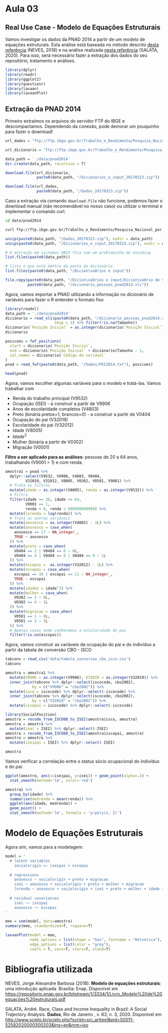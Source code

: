 # Aula 03

## Real Use Case - Modelo de Equações Estruturais

Vamos investigar os dados da PNAD 2014 a partir de um modelo de equações estruturais. Esta análise está baseada no método descrito [desta referência](https://repositorio.enap.gov.br/bitstream/1/3334/1/Livro_Modelo%20de%20equações%20estruturais.pdf) (NEVES, 2018) e na análise realizada [nesta referência](https://www.scielo.br/scielo.php?pid=S0011-52582020000300203&script=sci_arttext) (SALATA, 2020). Para isso, será necessário fazer a extração dos dados do seu repositório, tratamento e análises.

```r
library(dplyr)
library(readr)
library(ggplot2)
library(questionr)
library(lavaan)
library(lavaanPlot)
```

## Extração da PNAD 2014

Primeiro extraímos os arquivos do servidor FTP do IBGE e descompactamos. Dependendo da conexão, pode demorar um pouquinho para fazer o download!

```r
url_dados = "ftp://ftp.ibge.gov.br/Trabalho_e_Rendimento/Pesquisa_Nacional_por_Amostra_de_Domicilios_anual/microdados/2014/Dados_20170323.zip"

url_dicionario = "ftp://ftp.ibge.gov.br/Trabalho_e_Rendimento/Pesquisa_Nacional_por_Amostra_de_Domicilios_anual/microdados/2014/Dicionarios_e_input_20170323.zip"

data_path = './data/pnad2014'
dir.create(data_path, recursive = T)

download.file(url_dicionario, 
              paste0(data_path, "/Dicionarios_e_input_20170323.zip"))

download.file(url_dados, 
              paste0(data_path, "/Dados_20170323.zip"))

```

Caso a extração via comando `download.file` não funcione, podemos fazer o download manual (não recomendável no nosso caso) ou utilizar o terminal e implementar o comando curl.

``` .bash
cd data/pnad2014

curl ftp://ftp.ibge.gov.br/Trabalho_e_Rendimento/Pesquisa_Nacional_por_Amostra_de_Domicilios_anual/microdados/2014/Dados_20170323.zip -o Dados_20170323.zip
```

```r
unzip(paste0(data_path, "/Dados_20170323.zip"), exdir = data_path)
unzip(paste0(data_path, "/Dicionarios_e_input_20170323.zip"), exdir = data_path)
```

```r
# A extração em sistemas UNIX fica com um probleminha de encoding
list.files(paste0(data_path))

# lista o que está dentro da pasta do dicionário
list.files(paste0(data_path, "/Dicion\xa0rios e input"))

file.copy(paste0(data_path, "/Dicion\xa0rios e input/Dicion\xa0rio de vari\xa0veis de pessoas - PNAD 2014.xls"), 
          paste0(data_path, "/dicionario_pessoas_pnad2014.xls"))
```

Agora, vamos importar a PNAD utilizando a informação no dicionário de variáveis para fazer o R entender o formato fixo

```r
library(readxl)
data_path = './data/pnad2014'
dicionario = read_xls(paste0(data_path, "/dicionario_pessoas_pnad2014.xls"), 
                      skip = 1) %>% filter(!is.na(Tamanho))
dicionario$`Posição Inicial` = as.integer(dicionario$`Posição Inicial`)
dicionario
```

```r
posicoes = fwf_positions(
  start = dicionario$`Posição Inicial`,
  end = dicionario$`Posição Inicial` + dicionario$Tamanho - 1,
  col_names = dicionario$`Código de variável`
)
pnad = read_fwf(paste0(data_path, "/Dados/PES2014.txt"), posicoes)
```

```r
head(pnad)
```

Agora, vamos escolher algumas variáveis para o modelo e tratá-las. Vamos trabalhar com

-   Renda do trabalho principal (V9532)
-   Ocupação (ISEI) - a construir a partir de V9906
-   Anos de escolaridade completos (V4803)
-   Preto (binária pretos=1, brancos=0) - a construir a partir de V0404
-   Ocupação do pai (V32019)
-   Escolaridade do pai (V32012)
-   Idade (V8005)
-   $Idade^2$
-   Mulher (binária a partir de V0302)
-   Migração (V0501)

**Filtro a ser aplicado para as análises**: pessoas de 20 a 64 anos, trabalhando (V9001 = 1) e com renda.

```r
amostra1 = pnad %>% 
  dplyr::select(V9532, V9906, V4803, V0404, 
         V32019, V32012, V8005, V0302, V0501, V9001) %>% 
  # Trata os filtros
  mutate(idade = as.integer(V8005), renda = as.integer(V9532)) %>% 
  # Filtra
  filter(idade >= 20, idade <= 64, 
         V9001 == 1, 
         renda > 0, renda < 999999999998) %>% 
  mutate(lnrenda = log(renda)) %>% 
  # Trata as outras variáveis
  mutate(anosesco = as.integer(V4803) - 1L) %>% 
  mutate(anosesco = case_when(
    anosesco == 17 ~ NA_integer_,
    TRUE ~ anosesco
  )) %>% 
  mutate(preto = case_when(
    V0404 == 2 | V0404 == 6 ~ 0L,
    V0404 == 4 | V0404 == 8 | V0404 == 0 ~ 1L
  )) %>% 
  mutate(escopai =  as.integer(V32012) - 1L) %>% 
  mutate(escopai = case_when(
    escopai == 10 | escopai == 11 ~ NA_integer_,
    TRUE ~ escopai
  )) %>%
  mutate(idade2 = idade^2) %>% 
  mutate(mulher = case_when(
    V0302 == 2 ~ 0L,
    V0302 == 4 ~ 1L
  )) %>% 
  mutate(migracao = case_when(
    V0501 == 1 ~ 0L,
    V0501 == 3 ~ 1L
  )) %>% 
  # Apenas casos onde conhecemos a escolaridade do pai
  filter(!is.na(escopai))
```

Agora, vamos construir as variáveis de ocupação do pai e do indivíduo a partir da tabela de conversão CBO - ISCO

```r
tabconv = read_csv('data/tabela_conversao_cbo_isco.csv')
tabconv
```

```r
amostra = amostra1 %>% 
  mutate(V9906 = as.integer(V9906), V32019 = as.integer(V32019)) %>% 
  inner_join(tabconv %>% dplyr::select(iscocode, cbo2002), 
            by = c("V9906" = "cbo2002")) %>% 
  mutate(isco = iscocode) %>% dplyr::select(-iscocode) %>% 
  inner_join(tabconv %>% dplyr::select(iscocode, cbo2002), 
            by = c("V32019" = "cbo2002")) %>% 
  mutate(iscopai = iscocode) %>% dplyr::select(-iscocode)
```

```r
library(SocialPosition)
amostra = recode_from_ISCO88_to_ISEI(amostra$isco, amostra)
amostra = amostra %>% 
  mutate(isei = ISEI) %>% dplyr::select(-ISEI)
amostra = recode_from_ISCO88_to_ISEI(amostra$iscopai, amostra)
amostra = amostra %>% 
  mutate(iseipai = ISEI) %>% dplyr::select(-ISEI)
```

```r
amostra
```

Vamos verificar a correlação entre o status sócio ocupacional do indivíduo e do pai:

```r
ggplot(amostra, aes(x=iseipai, y=isei)) + geom_point(alpha=.5) +
  stat_smooth(method='lm', color='red')
```

```r
amostra1 %>% 
  group_by(idade) %>% 
  summarise(medrenda = mean(renda)) %>% 
  ggplot(aes(idade, medrenda)) +
  geom_point() +
  stat_smooth(method='lm', formula = 'y~poly(x, 2)')
```

# Modelo de Equações Estruturais

Agora sim, vamos para a modelagem:

```r
model = '
  # latent variables
    socialorigin =~ iseipai + escopai
  
  # regressions
    anosesco ~ socialorigin + preto + migracao
    isei ~ anosesco + socialorigin + preto + mulher + migracao
    lnrenda ~ anosesco + socialorigin + isei + preto + mulher + idade + idade2
  
  # residual covariances
    isei ~~ iseipai
    anosesco ~~ escopai
'

mee = sem(model, data=amostra)
summary(mee, standardized=T, rsquare=T)
```

```r
lavaanPlot(model = mee, 
           node_options = list(shape = "box", fontname = "Helvetica"), 
           edge_options = list(color = "grey"), 
           coefs = T, covs=T, stars=T, stand=T)
```

# Bibliografia utilizada

NEVES, Jorge Alexandre Barbosa (2018). **Modelo de equações estruturais**: uma introdução aplicada. Brasília: Enap. Disponível em [https://repositorio.enap.gov.br/bitstream/1/3334/1/Livro_Modelo%20de%20equações%20estruturais.pdf](https://repositorio.enap.gov.br/bitstream/1/3334/1/Livro_Modelo%20de%20equações%20estruturais.pdf)

SALATA, André. Race, Class and Income Inequality in Brazil: A Social Trajectory Analysis. **Dados**, Rio de Janeiro , v. 63, n. 3, 2020. Disponível em <http://www.scielo.br/scielo.php?script=sci_arttext&pid=S0011-52582020000300203&lng=en&nrm=iso>

